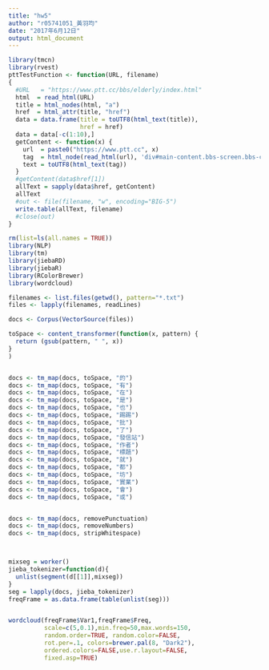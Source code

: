 ```yaml
---
title: "hw5"
author: "r05741051_黃羽均"
date: "2017年6月12日"
output: html_document
---
```

```r
library(tmcn)
library(rvest)
pttTestFunction <- function(URL, filename)
{
  #URL   = "https://www.ptt.cc/bbs/elderly/index.html"
  html  = read_html(URL)
  title = html_nodes(html, "a")
  href  = html_attr(title, "href")
  data = data.frame(title = toUTF8(html_text(title)),
                    href = href)
  data = data[-c(1:10),]
  getContent <- function(x) {
    url  = paste0("https://www.ptt.cc", x)
    tag  = html_node(read_html(url), 'div#main-content.bbs-screen.bbs-content')
    text = toUTF8(html_text(tag))
  }
  #getContent(data$href[1])
  allText = sapply(data$href, getContent)
  allText
  #out <- file(filename, "w", encoding="BIG-5") 
  write.table(allText, filename) 
  #close(out) 
}


```



```r
rm(list=ls(all.names = TRUE))
library(NLP)
library(tm)
library(jiebaRD)
library(jiebaR)
library(RColorBrewer)
library(wordcloud)

filenames <- list.files(getwd(), pattern="*.txt")
files <- lapply(filenames, readLines)

docs <- Corpus(VectorSource(files)) 

toSpace <- content_transformer(function(x, pattern) {
  return (gsub(pattern, " ", x))
}
)


docs <- tm_map(docs, toSpace, "的")
docs <- tm_map(docs, toSpace, "有")
docs <- tm_map(docs, toSpace, "在")
docs <- tm_map(docs, toSpace, "是")
docs <- tm_map(docs, toSpace, "也")
docs <- tm_map(docs, toSpace, "踢踢")
docs <- tm_map(docs, toSpace, "批")
docs <- tm_map(docs, toSpace, "了")
docs <- tm_map(docs, toSpace, "發信站")
docs <- tm_map(docs, toSpace, "作者")
docs <- tm_map(docs, toSpace, "標題")
docs <- tm_map(docs, toSpace, "就")
docs <- tm_map(docs, toSpace, "都")
docs <- tm_map(docs, toSpace, "坊")
docs <- tm_map(docs, toSpace, "實業")
docs <- tm_map(docs, toSpace, "會")
docs <- tm_map(docs, toSpace, "或")


docs <- tm_map(docs, removePunctuation)
docs <- tm_map(docs, removeNumbers)
docs <- tm_map(docs, stripWhitespace)



mixseg = worker()
jieba_tokenizer=function(d){
  unlist(segment(d[[1]],mixseg))
}
seg = lapply(docs, jieba_tokenizer)
freqFrame = as.data.frame(table(unlist(seg)))


wordcloud(freqFrame$Var1,freqFrame$Freq,
          scale=c(5,0.1),min.freq=50,max.words=150,
          random.order=TRUE, random.color=FALSE, 
          rot.per=.1, colors=brewer.pal(8, "Dark2"),
          ordered.colors=FALSE,use.r.layout=FALSE,
          fixed.asp=TRUE)

```

